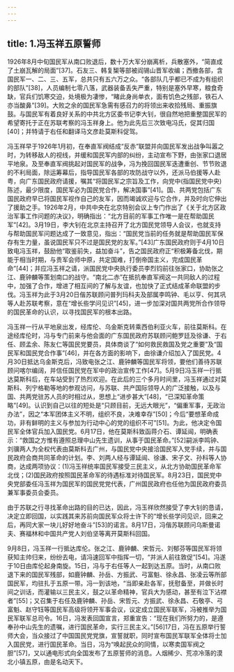 ```yaml
---
---
---
```

title: 1.冯玉祥五原誓师
---




1926年8月中旬国民军从南口败退后，数十万大军分崩离析，兵散塞外，“简直成了土崩瓦解的局面”[37]。石友三、韩复榘等部被阎锡山晋军收编；西撤各部，含国民军一、二、三、五军，总共只有五六万之众。“各部队几乎都已不成为有组织的部队”[38]，人员编制七零八落，武器装备丢失严重，特别是塞外早寒，粮食奇缺，官兵们饥寒交迫，处境极为凄惨，“睹此身尚单衣，面有饥色之残部，铁石人亦当酸鼻”[39]。大败之余的国民军急需有感召力的将领出来收拾残局、重振旗鼓。与国民军有着良好关系的中共北方区委书记李大钊，很自然地把重整国民军的希望寄托于正在苏联考察的冯玉祥身上。他为此先后三次致电冯氏，促其归国[40]；并特请于右任和翻译马文彦赴莫斯科促驾。

冯玉祥早于1926年1月初，在奉直军阀结成“反赤”联盟并向国民军发出战争叫嚣之时，为转移敌人的视线，并缓和国民军内部的纠纷，主动宣布下野，由张家口退居平地泉。及至奉直军阀挑起对国民军的战争，冯为挽回国民军迭遭重创、节节败退的不利局面，除运筹幕后，指导国民军各部的攻防战守以外，还派马伯援等人赴粤，向广东国民政府请援，嘱其“将国民军之宗旨及工作，向党中(指国民党中央)陈述，最少限度，国民军必为国民党合作，解决国事”[41]。国、共两党包括广东国民政府早已将国民军视作自己的友军，因而竭诚欢迎与它合作，并及时向它伸出了援助之手。1926年2月，中共中央在北京特别会议上专门作出了《关于北方区政治军事工作问题的决议》，明确指出：“北方目前的军事工作唯一是在帮助国民军”[42]。3月19日，李大钊在北京主持召开了北方国民党领导人会议，也就支持与帮助国民军问题达成了一致意见，指出：“国民党当前的任务就是帮助国民军保存有生力量，虽说国民军只不过是国民党的友军。”[43]广东国民政府则于4月10日致电冯玉祥，鼓励他“取鉴前失，益加奋斗”，告之国民政府正“积极筹备北伐，期能于相当时期，与贵军会师中原，共定国难，打倒帝国主义，完成国民革命”[44]；并应冯玉祥之请，派国民党中央执行委员李烈钧前往张家口，协助张之江、鹿钟麟等策划南口的战守。“南北二赤”在抵抗奉直军阀这一共同敌人的过程中，加强了合作，增进了相互间的了解与友谊，也加快了正式结成革命联盟的步伐。冯玉祥为此于3月20日偕苏联顾问普列玛科夫及部属李鸣钟、毛以亨、何其巩等人赴苏联考察，意在“增长些学问见识”[45]，进一步加深对国共两党所合作领导的国民革命的认识，以寻找国民军的根本出路。

冯玉祥一行从平地泉出发，经库伦、乌金斯克转乘西伯利亚火车，前往莫斯科。在途经库伦时，冯与专门前来与他会面的广东国民政府苏联顾问鲍罗廷及徐谦、于右任、顾孟余、陈友仁等国民党要员，具体商谈了“如何救民救国及党之重要”及“国民军和国民党合作事”[46]，并在各方面的影响下，由徐谦介绍加入了国民党。4月30日抵达乌金斯克后，冯致电张之江、鹿钟麟等国民军将领，要他们善待苏联顾问喀尔编阔，并信任国民党在军中的政治宣传工作[47]。5月9日冯玉祥一行抵达莫斯科后，在车站受到了热烈欢迎。在此后的三个多月时间里，冯玉祥通过对莫斯科、列宁格勒等地的参观访问，与苏联、共产国际领导人的广泛接触，以及与国、共两党驻苏人员的时相过从，思想上“进步甚大”[48]，“已深知革命策略”[49]。认识到自己以往的短处是“只顾目前，无远大眼光”，“偏重军事，无政治办法”，因之“本军团体主义不明，组织不良，决难幸存”[50]；今后“要想革命成功，非有鲜明的主义与参加为行动中心的党的组织不可”[51]。为此，他决定令国民军全体官兵加入国民党。6月17日，他在莫斯科致函蒋介石、谭延闿，明确表示：“救国之方惟有遵照总理中山先生遗训，从事于国民革命。”[52]嗣派李鸣钟、刘骥两人为全权代表由莫斯科去广州，与国民党中央接洽国民军入党手续，并与国民政府会商共同革命的计划。李、刘两人经与谭延闿、徐谦、宋子文、孙科等人协商，达成两项协议：(1)冯玉祥统率国民军接受三民主义，从北方协助国民革命军北伐；(2)国民政府按照国民革命军的待遇标准对待国民军。8月23日，国民党中央党部委任冯玉祥为国民军的国民党党代表，广州国民政府也任他为国民政府委员兼军事委员会委员。

由于苏联之行寻找革命出路的目的已达，因此，冯玉祥欣然接受了李大钊的恳请，决定立即回国，以实践其来苏前向国民军众将士许下的“增长些学问见识，回来之后，再同大家一块儿好好地奋斗”[53]的诺言。8月17日，冯偕苏联顾问乌斯曼诺夫、赛福林和中国共产党人刘伯坚等离开莫斯科回国。

9月8日，冯玉祥一行抵达库伦。张之江、鹿钟麟、宋哲元、刘郁芬等国民军将领获知主帅归来，纷纷去电，请冯速回军中指挥一切，“并派人前往敦促”[54]。冯遂于10日由库伦起身南旋。15日，冯与于右任等人一起到达五原。当时，从南口败退下来的国民军残部，如鹿钟麟、孙岳、方振武、弓富魁、徐永昌、张凌云等所部国民军，均驻扎于五原一带。冯一到该地，“当即亲赴各军，抚慰备至，并做长时间之训话，而灌输以三民主义，鼓之以革命精神，官兵大为感动，甚至有泣下沾襟者”[55]；又召集于右任及鹿钟麟、孙岳、宋哲元、方振武、徐永昌、石敬亭、弓富魁、赵守钰等国民军高级将领开军事会议，议定成立国民军联军，冯被推举为国民军联军总司令。16日，冯发表回国宣言，郑重宣告：“现在我们所努力的，是遵奉孙中山先生的遗嘱，进行国民革命，实行三民主义。”[56]17日，冯在五原举行誓师大会，当众接过了中国国民党党旗，宣誓就职，同时宣布国民军联军全体将士加入国民党，进行国民革命。当日，冯为“唤起民众的同情，以寒卖国军阀之胆”[57]，又以通电形式向全国发布了五原誓师的消息。人烟稀少、荒凉冷落的漠北小镇五原，由是名动天下。